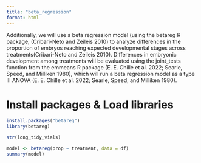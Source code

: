 ```yaml
---
title: "beta_regression"
format: html
---
```


Additionally, we will use a beta regression model (using the betareg R package, (Cribari-Neto and Zeileis 2010) to analyze differences in the proportion of embryos reaching expected developmental stages across treatments(Cribari-Neto and Zeileis 2010). Differences in embryonic development among treatments will be evaluated using the joint_tests function from the emmeans R package (E. E. Chille et al. 2022; Searle, Speed, and Milliken 1980), which will run a beta regression model as a type III ANOVA (E. E. Chille et al. 2022; Searle, Speed, and Milliken 1980).

# Install packages & Load libraries
```r
install.packages("betareg")
library(betareg)
```

```r
str(long_tidy_vials)
```


```r
model <- betareg(prop ~ treatment, data = df)
summary(model)
```

